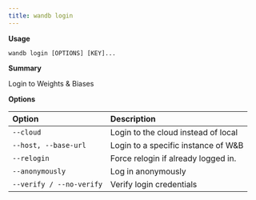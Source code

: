 ---
title: wandb login
---

**Usage**

`wandb login [OPTIONS] [KEY]...`

**Summary**

Login to Weights & Biases


**Options**

| **Option** | **Description** |
| :--- | :--- |
| `--cloud` | Login to the cloud instead of local |
| `--host, --base-url` | Login to a specific instance of W&B |
| `--relogin` | Force relogin if already logged in. |
| `--anonymously` | Log in anonymously |
| `--verify / --no-verify` | Verify login credentials |



